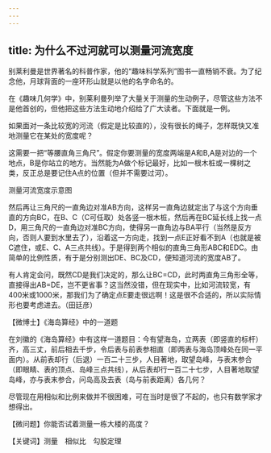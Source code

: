 ```yaml
---
---
---
```

title: 为什么不过河就可以测量河流宽度
---




别莱利曼是世界著名的科普作家，他的“趣味科学系列”图书一直畅销不衰。为了纪念他，月球背面的一座环形山就是以他的名字命名的。

在《趣味几何学》中，别莱利曼列举了大量关于测量的生动例子，尽管这些方法不是他首创的，但他把这些方法生动地介绍给了广大读者。下面就是一例。



如果面对一条比较宽的河流（假定是比较直的），没有很长的绳子，怎样既快又准地测量它在某处的宽度呢？

这需要一把“等腰直角三角尺”。假定你要测量的宽度两端是A和B,A是对边的一个地点，B是你站立的地方。当然能为A做个标记最好，比如一根木桩或一棵树之类，反正总是要记住A点的位置（但并不需要过河）。

测量河流宽度示意图



然后再让三角尺的一直角边对准AB方向，这样另一直角边就定出了与这个方向垂直的方向BC，在B、C（C可任取）处各竖一根木桩，然后再在BC延长线上找一点D，用三角尺的一直角边对准BC方向，使得另一直角边与BA平行（当然是反方向，否则人要到水里去了），沿着这一方向走，找到一点E正好看不到A（也就是被C遮住，或E、C、A三点共线）。于是得到两个相似的直角三角形ABC和EDC。由简单的比例性质，有于是分别测出DE、BC及CD，便知道河流的宽度AB了。

有人肯定会问，既然CD是我们决定的，那么让BC=CD，此时两直角三角形全等，直接得出AB=DE，岂不更省事？这当然没错，但在现实中，比如河流较宽，有400米或1000米，那我们为了确定点E要走很远啊！这是很不合适的，所以实际情形也要考虑进去。（田廷彦）





【微博士】《海岛算经》中的一道题

在刘徽的《海岛算经》中有这样一道题目：今有望海岛，立两表（即竖直的标杆）齐，高三丈，前后相去千步，令后表与前表参相直（即两表与海岛顶峰处在同一平面内）。从前表却行（后退）一百二十三步，人目著地，取望岛峰，与表末参合（即眼睛、表的顶点、岛峰三点共线），从后表却行一百二十七步，人目著地取望岛峰，亦与表末参合，问岛高及去表（岛与前表距离）各几何？

尽管现在用相似和比例来做并不很困难，可在当时是很了不起的，也只有数学家才想得出。

【微问题】你能否试着测量一栋大楼的高度？

【关键词】测量　相似比　勾股定理